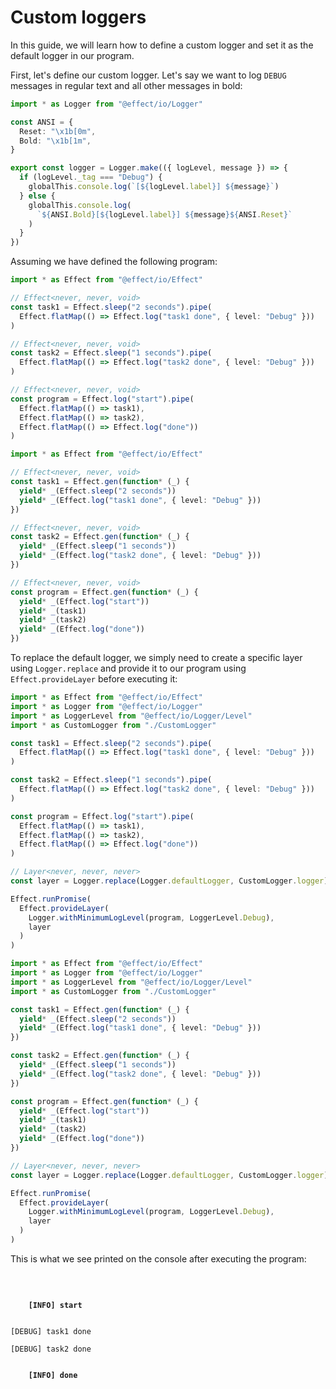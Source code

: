 
# Custom loggers

In this guide, we will learn how to define a custom logger and set it as the default logger in our program.

First, let's define our custom logger. Let's say we want to log `DEBUG` messages in regular text and all other messages in bold:

```ts filename="CustomLogger.ts"
import * as Logger from "@effect/io/Logger"

const ANSI = {
  Reset: "\x1b[0m",
  Bold: "\x1b[1m",
}

export const logger = Logger.make(({ logLevel, message }) => {
  if (logLevel._tag === "Debug") {
    globalThis.console.log(`[${logLevel.label}] ${message}`)
  } else {
    globalThis.console.log(
      `${ANSI.Bold}[${logLevel.label}] ${message}${ANSI.Reset}`
    )
  }
})
```

Assuming we have defined the following program:

<Tabs>
<Tab>

```ts filename="main.ts"
import * as Effect from "@effect/io/Effect"

// Effect<never, never, void>
const task1 = Effect.sleep("2 seconds").pipe(
  Effect.flatMap(() => Effect.log("task1 done", { level: "Debug" }))
)

// Effect<never, never, void>
const task2 = Effect.sleep("1 seconds").pipe(
  Effect.flatMap(() => Effect.log("task2 done", { level: "Debug" }))
)

// Effect<never, never, void>
const program = Effect.log("start").pipe(
  Effect.flatMap(() => task1),
  Effect.flatMap(() => task2),
  Effect.flatMap(() => Effect.log("done"))
)
```

</Tab>
<Tab>

```ts filename="main.ts"
import * as Effect from "@effect/io/Effect"

// Effect<never, never, void>
const task1 = Effect.gen(function* (_) {
  yield* _(Effect.sleep("2 seconds"))
  yield* _(Effect.log("task1 done", { level: "Debug" }))
})

// Effect<never, never, void>
const task2 = Effect.gen(function* (_) {
  yield* _(Effect.sleep("1 seconds"))
  yield* _(Effect.log("task2 done", { level: "Debug" }))
})

// Effect<never, never, void>
const program = Effect.gen(function* (_) {
  yield* _(Effect.log("start"))
  yield* _(task1)
  yield* _(task2)
  yield* _(Effect.log("done"))
})
```

</Tab>
</Tabs>

To replace the default logger, we simply need to create a specific layer using `Logger.replace` and provide it to our program using `Effect.provideLayer` before executing it:

<Tabs>
<Tab>

```ts filename="main.ts"
import * as Effect from "@effect/io/Effect"
import * as Logger from "@effect/io/Logger"
import * as LoggerLevel from "@effect/io/Logger/Level"
import * as CustomLogger from "./CustomLogger"

const task1 = Effect.sleep("2 seconds").pipe(
  Effect.flatMap(() => Effect.log("task1 done", { level: "Debug" }))
)

const task2 = Effect.sleep("1 seconds").pipe(
  Effect.flatMap(() => Effect.log("task2 done", { level: "Debug" }))
)

const program = Effect.log("start").pipe(
  Effect.flatMap(() => task1),
  Effect.flatMap(() => task2),
  Effect.flatMap(() => Effect.log("done"))
)

// Layer<never, never, never>
const layer = Logger.replace(Logger.defaultLogger, CustomLogger.logger)

Effect.runPromise(
  Effect.provideLayer(
    Logger.withMinimumLogLevel(program, LoggerLevel.Debug),
    layer
  )
)
```

</Tab>

<Tab>

```ts filename="main.ts"
import * as Effect from "@effect/io/Effect"
import * as Logger from "@effect/io/Logger"
import * as LoggerLevel from "@effect/io/Logger/Level"
import * as CustomLogger from "./CustomLogger"

const task1 = Effect.gen(function* (_) {
  yield* _(Effect.sleep("2 seconds"))
  yield* _(Effect.log("task1 done", { level: "Debug" }))
})

const task2 = Effect.gen(function* (_) {
  yield* _(Effect.sleep("1 seconds"))
  yield* _(Effect.log("task2 done", { level: "Debug" }))
})

const program = Effect.gen(function* (_) {
  yield* _(Effect.log("start"))
  yield* _(task1)
  yield* _(task2)
  yield* _(Effect.log("done"))
})

// Layer<never, never, never>
const layer = Logger.replace(Logger.defaultLogger, CustomLogger.logger)

Effect.runPromise(
  Effect.provideLayer(
    Logger.withMinimumLogLevel(program, LoggerLevel.Debug),
    layer
  )
)
```

</Tab>
</Tabs>

This is what we see printed on the console after executing the program:

<br />
<p>
  <code>
    <b>[INFO] start</b>
  </code>
</p>
<p>
  <code>[DEBUG] task1 done</code>
</p>
<p>
  <code>[DEBUG] task2 done</code>
</p>
<p>
  <code>
    <b>[INFO] done</b>
  </code>
</p>
